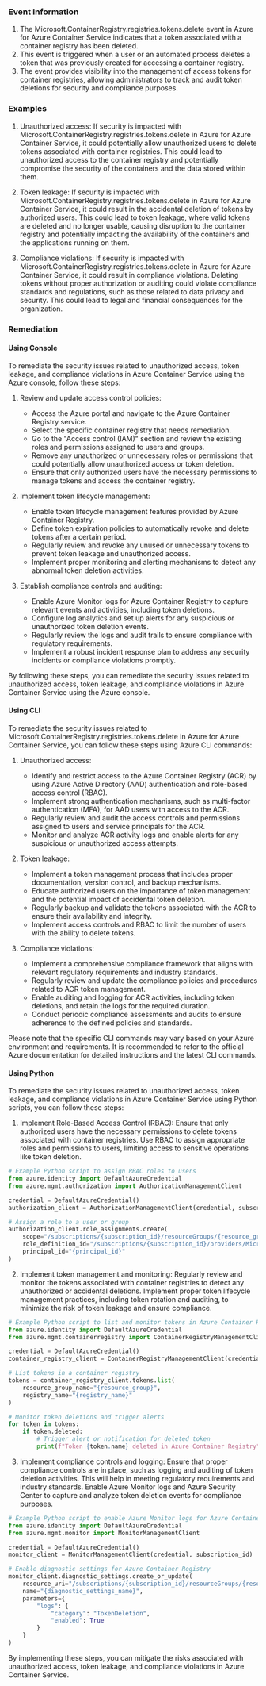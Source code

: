 
### Event Information

1. The Microsoft.ContainerRegistry.registries.tokens.delete event in Azure for Azure Container Service indicates that a token associated with a container registry has been deleted.
2. This event is triggered when a user or an automated process deletes a token that was previously created for accessing a container registry.
3. The event provides visibility into the management of access tokens for container registries, allowing administrators to track and audit token deletions for security and compliance purposes.


### Examples

1. Unauthorized access: If security is impacted with Microsoft.ContainerRegistry.registries.tokens.delete in Azure for Azure Container Service, it could potentially allow unauthorized users to delete tokens associated with container registries. This could lead to unauthorized access to the container registry and potentially compromise the security of the containers and the data stored within them.

2. Token leakage: If security is impacted with Microsoft.ContainerRegistry.registries.tokens.delete in Azure for Azure Container Service, it could result in the accidental deletion of tokens by authorized users. This could lead to token leakage, where valid tokens are deleted and no longer usable, causing disruption to the container registry and potentially impacting the availability of the containers and the applications running on them.

3. Compliance violations: If security is impacted with Microsoft.ContainerRegistry.registries.tokens.delete in Azure for Azure Container Service, it could result in compliance violations. Deleting tokens without proper authorization or auditing could violate compliance standards and regulations, such as those related to data privacy and security. This could lead to legal and financial consequences for the organization.

### Remediation

#### Using Console

To remediate the security issues related to unauthorized access, token leakage, and compliance violations in Azure Container Service using the Azure console, follow these steps:

1. Review and update access control policies:
   - Access the Azure portal and navigate to the Azure Container Registry service.
   - Select the specific container registry that needs remediation.
   - Go to the "Access control (IAM)" section and review the existing roles and permissions assigned to users and groups.
   - Remove any unauthorized or unnecessary roles or permissions that could potentially allow unauthorized access or token deletion.
   - Ensure that only authorized users have the necessary permissions to manage tokens and access the container registry.

2. Implement token lifecycle management:
   - Enable token lifecycle management features provided by Azure Container Registry.
   - Define token expiration policies to automatically revoke and delete tokens after a certain period.
   - Regularly review and revoke any unused or unnecessary tokens to prevent token leakage and unauthorized access.
   - Implement proper monitoring and alerting mechanisms to detect any abnormal token deletion activities.

3. Establish compliance controls and auditing:
   - Enable Azure Monitor logs for Azure Container Registry to capture relevant events and activities, including token deletions.
   - Configure log analytics and set up alerts for any suspicious or unauthorized token deletion events.
   - Regularly review the logs and audit trails to ensure compliance with regulatory requirements.
   - Implement a robust incident response plan to address any security incidents or compliance violations promptly.

By following these steps, you can remediate the security issues related to unauthorized access, token leakage, and compliance violations in Azure Container Service using the Azure console.

#### Using CLI

To remediate the security issues related to Microsoft.ContainerRegistry.registries.tokens.delete in Azure for Azure Container Service, you can follow these steps using Azure CLI commands:

1. Unauthorized access:
   - Identify and restrict access to the Azure Container Registry (ACR) by using Azure Active Directory (AAD) authentication and role-based access control (RBAC).
   - Implement strong authentication mechanisms, such as multi-factor authentication (MFA), for AAD users with access to the ACR.
   - Regularly review and audit the access controls and permissions assigned to users and service principals for the ACR.
   - Monitor and analyze ACR activity logs and enable alerts for any suspicious or unauthorized access attempts.

2. Token leakage:
   - Implement a token management process that includes proper documentation, version control, and backup mechanisms.
   - Educate authorized users on the importance of token management and the potential impact of accidental token deletion.
   - Regularly backup and validate the tokens associated with the ACR to ensure their availability and integrity.
   - Implement access controls and RBAC to limit the number of users with the ability to delete tokens.

3. Compliance violations:
   - Implement a comprehensive compliance framework that aligns with relevant regulatory requirements and industry standards.
   - Regularly review and update the compliance policies and procedures related to ACR token management.
   - Enable auditing and logging for ACR activities, including token deletions, and retain the logs for the required duration.
   - Conduct periodic compliance assessments and audits to ensure adherence to the defined policies and standards.

Please note that the specific CLI commands may vary based on your Azure environment and requirements. It is recommended to refer to the official Azure documentation for detailed instructions and the latest CLI commands.

#### Using Python

To remediate the security issues related to unauthorized access, token leakage, and compliance violations in Azure Container Service using Python scripts, you can follow these steps:

1. Implement Role-Based Access Control (RBAC): Ensure that only authorized users have the necessary permissions to delete tokens associated with container registries. Use RBAC to assign appropriate roles and permissions to users, limiting access to sensitive operations like token deletion.

```python
# Example Python script to assign RBAC roles to users
from azure.identity import DefaultAzureCredential
from azure.mgmt.authorization import AuthorizationManagementClient

credential = DefaultAzureCredential()
authorization_client = AuthorizationManagementClient(credential, subscription_id)

# Assign a role to a user or group
authorization_client.role_assignments.create(
    scope="/subscriptions/{subscription_id}/resourceGroups/{resource_group}/providers/Microsoft.ContainerRegistry/registries/{registry_name}",
    role_definition_id="/subscriptions/{subscription_id}/providers/Microsoft.Authorization/roleDefinitions/{role_definition_id}",
    principal_id="{principal_id}"
)
```

2. Implement token management and monitoring: Regularly review and monitor the tokens associated with container registries to detect any unauthorized or accidental deletions. Implement proper token lifecycle management practices, including token rotation and auditing, to minimize the risk of token leakage and ensure compliance.

```python
# Example Python script to list and monitor tokens in Azure Container Registry
from azure.identity import DefaultAzureCredential
from azure.mgmt.containerregistry import ContainerRegistryManagementClient

credential = DefaultAzureCredential()
container_registry_client = ContainerRegistryManagementClient(credential, subscription_id)

# List tokens in a container registry
tokens = container_registry_client.tokens.list(
    resource_group_name="{resource_group}",
    registry_name="{registry_name}"
)

# Monitor token deletions and trigger alerts
for token in tokens:
    if token.deleted:
        # Trigger alert or notification for deleted token
        print(f"Token {token.name} deleted in Azure Container Registry")
```

3. Implement compliance controls and logging: Ensure that proper compliance controls are in place, such as logging and auditing of token deletion activities. This will help in meeting regulatory requirements and industry standards. Enable Azure Monitor logs and Azure Security Center to capture and analyze token deletion events for compliance purposes.

```python
# Example Python script to enable Azure Monitor logs for Azure Container Registry
from azure.identity import DefaultAzureCredential
from azure.mgmt.monitor import MonitorManagementClient

credential = DefaultAzureCredential()
monitor_client = MonitorManagementClient(credential, subscription_id)

# Enable diagnostic settings for Azure Container Registry
monitor_client.diagnostic_settings.create_or_update(
    resource_uri="/subscriptions/{subscription_id}/resourceGroups/{resource_group}/providers/Microsoft.ContainerRegistry/registries/{registry_name}",
    name="{diagnostic_settings_name}",
    parameters={
        "logs": {
            "category": "TokenDeletion",
            "enabled": True
        }
    }
)
```

By implementing these steps, you can mitigate the risks associated with unauthorized access, token leakage, and compliance violations in Azure Container Service.

